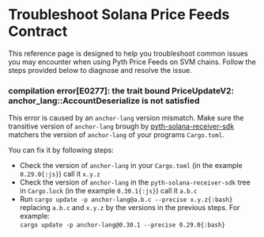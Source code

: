 # Troubleshoot Solana Price Feeds Contract

This reference page is designed to help you troubleshoot common issues you may encounter when using Pyth Price Feeds on SVM chains.
Follow the steps provided below to diagnose and resolve the issue.

### compilation error[E0277]: the trait bound PriceUpdateV2: anchor_lang::AccountDeserialize is not satisfied

This error is caused by an `anchor-lang` version mismatch. 
Make sure the transitive version of `anchor-lang` brough by [pyth-solana-receiver-sdk](https://github.com/pyth-network/pyth-crosschain/tree/main/target_chains/solana/pyth_solana_receiver_sdk) 
matchers the version of `anchor-lang` of your programs `Cargo.toml`.

You can fix it by following steps:

- Check the version of `anchor-lang` in your `Cargo.toml` (in the example `0.29.0{:js}`) call it `x.y.z`
- Check the version of `anchor-lang` in the `pyth-solana-receiver-sdk` tree in `Cargo.lock` (in the example `0.30.1{:js}`) call it `a.b.c`
- Run `cargo update -p anchor-lang@a.b.c --precise x.y.z{:bash}`
replacing `a.b.c` and `x.y.z` by the versions in the previous steps. For example:\
`cargo update -p anchor-lang@0.30.1 --precise 0.29.0{:bash}`

